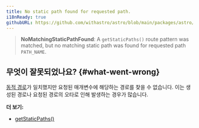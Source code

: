 ```yaml
---
title: No static path found for requested path.
i18nReady: true
githubURL: https://github.com/withastro/astro/blob/main/packages/astro/src/core/errors/errors-data.ts
---
```


> **NoMatchingStaticPathFound**: A `getStaticPaths()` route pattern was matched, but no matching static path was found for requested path `PATH_NAME`.

## 무엇이 잘못되었나요? \{#what-went-wrong\}

[동적 경로](/ko/guides/routing/#dynamic-routes)가 일치했지만 요청된 매개변수에 해당하는 경로를 찾을 수 없습니다. 이는 생성된 경로나 요청된 경로의 오타로 인해 발생하는 경우가 많습니다.

**더 보기:**
-  [getStaticPaths()](/ko/reference/api-reference/#getstaticpaths)